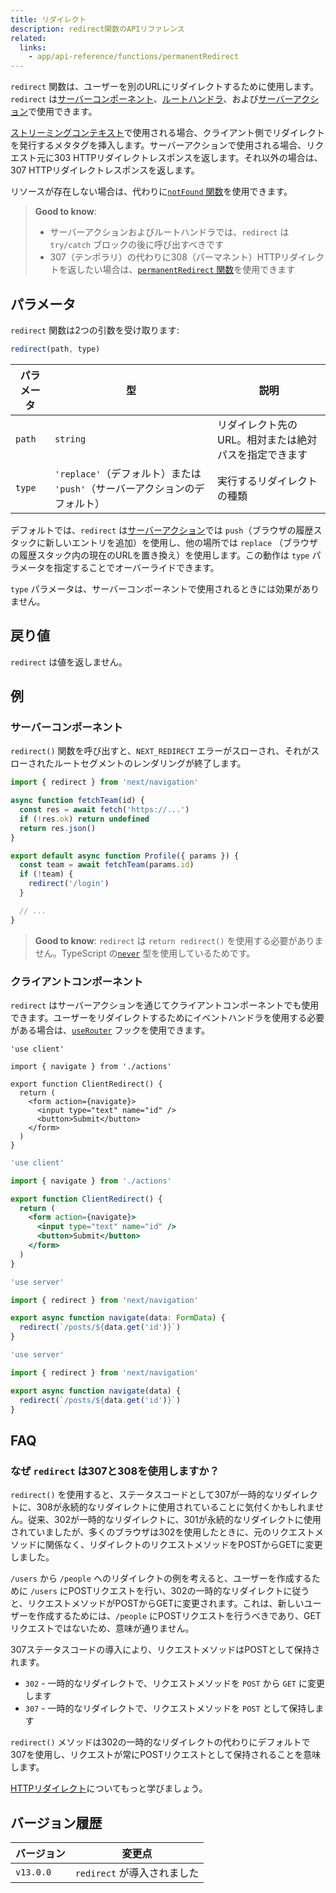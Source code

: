 ```yaml
---
title: リダイレクト
description: redirect関数のAPIリファレンス
related:
  links:
    - app/api-reference/functions/permanentRedirect
---
```


`redirect` 関数は、ユーザーを別のURLにリダイレクトするために使用します。 `redirect` は[サーバーコンポーネント](/docs/app/building-your-application/rendering/server-components)、[ルートハンドラ](/docs/app/building-your-application/routing/route-handlers)、および[サーバーアクション](/docs/app/building-your-application/data-fetching/server-actions-and-mutations)で使用できます。

[ストリーミングコンテキスト](/docs/app/building-your-application/routing/loading-ui-and-streaming#what-is-streaming)で使用される場合、クライアント側でリダイレクトを発行するメタタグを挿入します。サーバーアクションで使用される場合、リクエスト元に303 HTTPリダイレクトレスポンスを返します。それ以外の場合は、307 HTTPリダイレクトレスポンスを返します。

リソースが存在しない場合は、代わりに[`notFound` 関数](/docs/app/api-reference/functions/not-found)を使用できます。

> **Good to know**:
>
> - サーバーアクションおよびルートハンドラでは、`redirect` は `try/catch` ブロックの後に呼び出すべきです
> - 307（テンポラリ）の代わりに308（パーマネント）HTTPリダイレクトを返したい場合は、[`permanentRedirect` 関数](/docs/app/api-reference/functions/permanentRedirect)を使用できます

## パラメータ

`redirect` 関数は2つの引数を受け取ります:

```js
redirect(path, type)
```

| パラメータ  | 型                                                               | 説明                                     |
| --------- | -------------------------------------------------------------- | -------------------------------------- |
| `path`    | `string`                                                       | リダイレクト先のURL。相対または絶対パスを指定できます |
| `type`    | `'replace'`（デフォルト）または `'push'`（サーバーアクションのデフォルト）| 実行するリダイレクトの種類                   |

デフォルトでは、`redirect` は[サーバーアクション](/docs/app/building-your-application/data-fetching/server-actions-and-mutations)では `push`（ブラウザの履歴スタックに新しいエントリを追加）を使用し、他の場所では `replace` （ブラウザの履歴スタック内の現在のURLを置き換え）を使用します。この動作は `type` パラメータを指定することでオーバーライドできます。

`type` パラメータは、サーバーコンポーネントで使用されるときには効果がありません。

## 戻り値

`redirect` は値を返しません。

## 例

### サーバーコンポーネント

`redirect()` 関数を呼び出すと、`NEXT_REDIRECT` エラーがスローされ、それがスローされたルートセグメントのレンダリングが終了します。

```jsx filename="app/team/[id]/page.js"
import { redirect } from 'next/navigation'

async function fetchTeam(id) {
  const res = await fetch('https://...')
  if (!res.ok) return undefined
  return res.json()
}

export default async function Profile({ params }) {
  const team = await fetchTeam(params.id)
  if (!team) {
    redirect('/login')
  }

  // ...
}
```

> **Good to know**: `redirect` は `return redirect()` を使用する必要がありません。TypeScript の[`never`](https://www.typescriptlang.org/docs/handbook/2/functions.html#never) 型を使用しているためです。

### クライアントコンポーネント

`redirect` はサーバーアクションを通じてクライアントコンポーネントでも使用できます。ユーザーをリダイレクトするためにイベントハンドラを使用する必要がある場合は、[`useRouter`](/docs/app/api-reference/functions/use-router) フックを使用できます。

```tsx filename="app/client-redirect.tsx" switcher
'use client'

import { navigate } from './actions'

export function ClientRedirect() {
  return (
    <form action={navigate}>
      <input type="text" name="id" />
      <button>Submit</button>
    </form>
  )
}
```

```jsx filename="app/client-redirect.jsx" switcher
'use client'

import { navigate } from './actions'

export function ClientRedirect() {
  return (
    <form action={navigate}>
      <input type="text" name="id" />
      <button>Submit</button>
    </form>
  )
}
```

```ts filename="app/actions.ts" switcher
'use server'

import { redirect } from 'next/navigation'

export async function navigate(data: FormData) {
  redirect(`/posts/${data.get('id')}`)
}
```

```js filename="app/actions.js" switcher
'use server'

import { redirect } from 'next/navigation'

export async function navigate(data) {
  redirect(`/posts/${data.get('id')}`)
}
```

## FAQ

### なぜ `redirect` は307と308を使用しますか？

`redirect()` を使用すると、ステータスコードとして307が一時的なリダイレクトに、308が永続的なリダイレクトに使用されていることに気付くかもしれません。従来、302が一時的なリダイレクトに、301が永続的なリダイレクトに使用されていましたが、多くのブラウザは302を使用したときに、元のリクエストメソッドに関係なく、リダイレクトのリクエストメソッドをPOSTからGETに変更しました。

`/users` から `/people` へのリダイレクトの例を考えると、ユーザーを作成するために `/users` にPOSTリクエストを行い、302の一時的なリダイレクトに従うと、リクエストメソッドがPOSTからGETに変更されます。これは、新しいユーザーを作成するためには、`/people` にPOSTリクエストを行うべきであり、GETリクエストではないため、意味が通りません。

307ステータスコードの導入により、リクエストメソッドはPOSTとして保持されます。

- `302` - 一時的なリダイレクトで、リクエストメソッドを `POST` から `GET` に変更します
- `307` - 一時的なリダイレクトで、リクエストメソッドを `POST` として保持します

`redirect()` メソッドは302の一時的なリダイレクトの代わりにデフォルトで307を使用し、リクエストが常にPOSTリクエストとして保持されることを意味します。

[HTTPリダイレクト](https://developer.mozilla.org/docs/Web/HTTP/Redirections)についてもっと学びましょう。

## バージョン履歴

| バージョン   | 変更点              |
| --------- | ------------------- |
| `v13.0.0` | `redirect` が導入されました |
